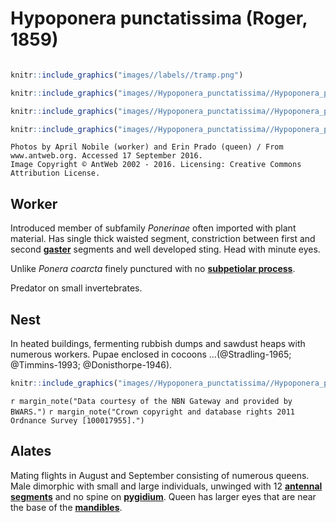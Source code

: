# **Hypoponera punctatissima** (Roger, 1859)

```marginfigure
```

```r
knitr::include_graphics("images//labels//tramp.png")
```

```r
knitr::include_graphics("images//Hypoponera_punctatissima//Hypoponera_punctatissima_head.jpg")
```

```r
knitr::include_graphics("images//Hypoponera_punctatissima//Hypoponera_punctatissima_queen.jpg")
```

```r
knitr::include_graphics("images//Hypoponera_punctatissima//Hypoponera_punctatissima_side.jpg")
```
```block
Photos by April Nobile (worker) and Erin Prado (queen) / From www.antweb.org. Accessed 17 September 2016.
Image Copyright © AntWeb 2002 - 2016. Licensing: Creative Commons Attribution License.
```

## Worker
Introduced member of subfamily *Ponerinae*  often imported with plant material. Has single thick waisted segment, constriction between first and second **[gaster](#glossary)** segments and well developed sting. Head with minute eyes.

Unlike *Ponera coarcta* finely punctured with no **[subpetiolar process](#glossary)**.

Predator on small invertebrates.

## Nest
In heated buildings, fermenting rubbish dumps and sawdust heaps with numerous workers. Pupae enclosed in cocoons ...(@Stradling-1965; @Timmins-1993; @Donisthorpe-1946).

```r
knitr::include_graphics("images//Hypoponera_punctatissima//Hypoponera_punctatissima_map.png")
```
`r margin_note("Data courtesy of the NBN Gateway and provided by BWARS.")`
`r margin_note("Crown copyright and database rights 2011 Ordnance Survey [100017955].")`

## Alates
Mating flights in August and September consisting of numerous queens. Male dimorphic with small and large individuals, unwinged with 12 **[antennal segments](#glossary)** and no spine on **[pygidium](#glossary)**. Queen has larger eyes that are near the base of the **[mandibles](#glossary)**.

\pagebreak